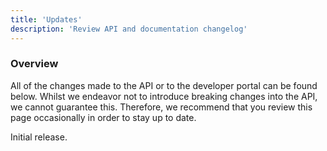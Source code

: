 ```yaml
---
title: 'Updates'
description: 'Review API and documentation changelog'
---
```


### Overview

All of the changes made to the API or to the developer portal can be found below. Whilst we endeavor not to introduce breaking changes into the API, we cannot guarantee this. Therefore, we recommend that you review this page occasionally in order to stay up to date.

<Update label="2025-04-01" description="v1.0.0">
    Initial release.
</Update>